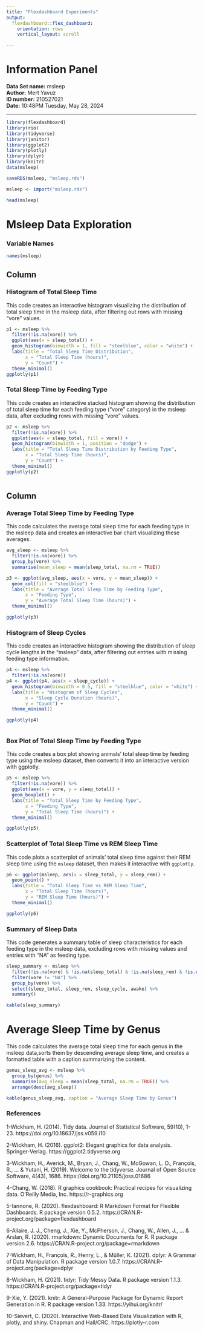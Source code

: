 ```yaml
---
title: "Flexdashboard Experiments"
output: 
  flexdashboard::flex_dashboard:
    orientation: rows
    vertical_layout: scroll

---
```

# Information Panel

**Data Set name:** msleep  
**Author:** Mert Yavuz  
**ID number:** 210527021  
**Date:** 10:48PM Tuesday, May 28, 2024 

---


```r


library(flexdashboard)
library(rio)
library(tidyverse)
library(janitor)
library(ggplot2)
library(plotly)
library(dplyr)
library(knitr)
data(msleep)

saveRDS(msleep, "msleep.rds")

msleep <- import("msleep.rds")

head(msleep)

```

# Msleep Data Exploration

### Variable Names
```r
names(msleep)
```

Column {data-width=650 .tabset}
-----------------------------------------------------------------------

### Histogram of Total Sleep Time

This code creates an interactive histogram visualizing the distribution of total sleep time in the msleep data, after filtering out rows with missing "vore" values.

```r
p1 <- msleep %>%
  filter(!is.na(vore)) %>%
  ggplot(aes(x = sleep_total)) + 
  geom_histogram(binwidth = 1, fill = "steelblue", color = "white") +
  labs(title = "Total Sleep Time Distribution",
       x = "Total Sleep Time (hours)",
       y = "Count") +
  theme_minimal()
ggplotly(p1)


```


### Total Sleep Time by Feeding Type

This code creates an interactive stacked histogram showing the distribution of total sleep time for each feeding type ("vore" category) in the msleep data, after excluding rows with missing "vore" values.

```r

p2 <- msleep %>%
  filter(!is.na(vore)) %>%
  ggplot(aes(x = sleep_total, fill = vore)) + 
  geom_histogram(binwidth = 1, position = "dodge") +
  labs(title = "Total Sleep Time Distribution by Feeding Type",
       x = "Total Sleep Time (hours)",
       y = "Count") +
  theme_minimal()
ggplotly(p2)



```


Column {data-width=350 .tabset}
-----------------------------------------------------------------------

### Average Total Sleep Time by Feeding Type

This code calculates the average total sleep time for each feeding type in the msleep data and creates an interactive bar chart visualizing these averages.

```r
avg_sleep <- msleep %>%
  filter(!is.na(vore)) %>%   
  group_by(vore) %>%
  summarise(mean_sleep = mean(sleep_total, na.rm = TRUE))

p3 <- ggplot(avg_sleep, aes(x = vore, y = mean_sleep)) +
  geom_col(fill = "steelblue") +
  labs(title = "Average Total Sleep Time by Feeding Type",
       x = "Feeding Type",
       y = "Average Total Sleep Time (hours)") +
  theme_minimal()

ggplotly(p3)


```

### Histogram of Sleep Cycles

This code creates an interactive histogram showing the distribution of sleep cycle lengths in the "msleep" data, after filtering out entries with missing feeding type information.

```r

p4 <- msleep %>% 
  filter(!is.na(vore)) 
p4 <- ggplot(p4, aes(x = sleep_cycle)) +  
  geom_histogram(binwidth = 0.5, fill = "steelblue", color = "white") +
  labs(title = "Histogram of Sleep Cycles",
       x = "Sleep Cycle Duration (hours)",
       y = "Count") +
  theme_minimal() 

ggplotly(p4) 



```

### Box Plot of Total Sleep Time by Feeding Type

This code creates a box plot showing animals' total sleep time by feeding type using the msleep dataset, then converts it into an interactive version with ggplotly.

```r
p5 <- msleep %>%
  filter(!is.na(vore)) %>%
  ggplot(aes(x = vore, y = sleep_total)) +
  geom_boxplot() +
  labs(title = "Total Sleep Time by Feeding Type",
       x = "Feeding Type",
       y = "Total Sleep Time (hours)") +
  theme_minimal()

ggplotly(p5)
```

### Scatterplot of Total Sleep Time vs REM Sleep Time

This code plots a scatterplot of animals' total sleep time against their REM sleep time using the `msleep` dataset, then makes it interactive with `ggplotly`.

```r
p6 <- ggplot(msleep, aes(x = sleep_total, y = sleep_rem)) +
  geom_point() +
  labs(title = "Total Sleep Time vs REM Sleep Time",
       x = "Total Sleep Time (hours)",
       y = "REM Sleep Time (hours)") +
  theme_minimal()

ggplotly(p6)
```


### Summary of Sleep Data

This code generates a summary table of sleep characteristics for each feeding type in the msleep data, excluding rows with missing values and entries with "NA" as feeding type.

```r

sleep_summary <- msleep %>%
  filter(!is.na(vore) & !is.na(sleep_total) & !is.na(sleep_rem) & !is.na(sleep_cycle) & !is.na(awake)) %>%
  filter(vore != "NA") %>%
  group_by(vore) %>%
  select(sleep_total, sleep_rem, sleep_cycle, awake) %>%
  summary()

kable(sleep_summary)


```

# Average Sleep Time by Genus

This code calculates the average total sleep time for each genus in the msleep data,sorts them by descending average sleep time, and creates a formatted table with a caption summarizing the content.

```r
genus_sleep_avg <- msleep %>%
  group_by(genus) %>%
  summarise(avg_sleep = mean(sleep_total, na.rm = TRUE)) %>%
  arrange(desc(avg_sleep)) 

kable(genus_sleep_avg, caption = "Average Sleep Time by Genus")
```


### References

1-Wickham, H. (2014). Tidy data. Journal of Statistical Software, 59(10), 1-23. https://doi.org/10.18637/jss.v059.i10

2-Wickham, H. (2016). ggplot2: Elegant graphics for data analysis. Springer-Verlag. https://ggplot2.tidyverse.org

3-Wickham, H., Averick, M., Bryan, J., Chang, W., McGowan, L. D., François, R., ... & Yutani, H. (2019). Welcome to the tidyverse. Journal of Open Source Software, 4(43), 1686. https://doi.org/10.21105/joss.01686

4-Chang, W. (2018). R graphics cookbook: Practical recipes for visualizing data. O'Reilly Media, Inc. https://r-graphics.org

5-Iannone, R. (2020). flexdashboard: R Markdown Format for Flexible Dashboards. R package version 0.5.2. https://CRAN.R-project.org/package=flexdashboard 

6-Allaire, J. J., Cheng, J., Xie, Y., McPherson, J., Chang, W., Allen, J., ... & Arslan, R. (2020). rmarkdown: Dynamic Documents for R. R package version 2.6. https://CRAN.R-project.org/package=rmarkdown

7-Wickham, H., François, R., Henry, L., & Müller, K. (2021). dplyr: A Grammar of Data Manipulation. R package version 1.0.7. https://CRAN.R-project.org/package=dplyr

8-Wickham, H. (2021). tidyr: Tidy Messy Data. R package version 1.1.3. https://CRAN.R-project.org/package=tidyr

9-Xie, Y. (2021). knitr: A General-Purpose Package for Dynamic Report Generation in R. R package version 1.33. https://yihui.org/knitr/

10-Sievert, C. (2020). Interactive Web-Based Data Visualization with R, plotly, and shiny. Chapman and Hall/CRC. https://plotly-r.com